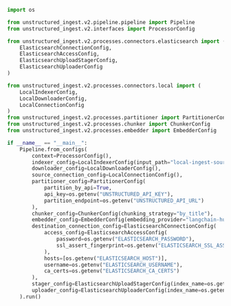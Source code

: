 ```python Python Ingest v2
import os

from unstructured_ingest.v2.pipeline.pipeline import Pipeline
from unstructured_ingest.v2.interfaces import ProcessorConfig

from unstructured_ingest.v2.processes.connectors.elasticsearch import (
    ElasticsearchConnectionConfig,
    ElasticsearchAccessConfig,
    ElasticsearchUploadStagerConfig,
    ElasticsearchUploaderConfig
)

from unstructured_ingest.v2.processes.connectors.local import (
    LocalIndexerConfig,
    LocalDownloaderConfig,
    LocalConnectionConfig
)
from unstructured_ingest.v2.processes.partitioner import PartitionerConfig
from unstructured_ingest.v2.processes.chunker import ChunkerConfig
from unstructured_ingest.v2.processes.embedder import EmbedderConfig

if __name__ == "__main__":
    Pipeline.from_configs(
        context=ProcessorConfig(),
        indexer_config=LocalIndexerConfig(input_path="local-ingest-source"),
        downloader_config=LocalDownloaderConfig(),
        source_connection_config=LocalConnectionConfig(),
        partitioner_config=PartitionerConfig(
            partition_by_api=True,
            api_key=os.getenv("UNSTRUCTURED_API_KEY"),
            partition_endpoint=os.getenv("UNSTRUCTURED_API_URL")
        ),
        chunker_config=ChunkerConfig(chunking_strategy="by_title"),
        embedder_config=EmbedderConfig(embedding_provider="langchain-huggingface"),
        destination_connection_config=ElasticsearchConnectionConfig(
            access_config=ElasticsearchAccessConfig(
                password=os.getenv("ELASTICSEARCH_PASSWORD"),
                ssl_assert_fingerprint=os.getenv("ELASTICSEARCH_SSL_ASSERT_FINGERPRINT")
            ),
            hosts=[os.getenv("ELASTICSEARCH_HOST")],
            username=os.getenv("ELASTICSEARCH_USERNAME"),
            ca_certs=os.getenv("ELASTICSEARCH_CA_CERTS")
        ),
        stager_config=ElasticsearchUploadStagerConfig(index_name=os.getenv("ELASTICSEARCH_INDEX_NAME")),
        uploader_config=ElasticsearchUploaderConfig(index_name=os.getenv("ELASTICSEARCH_INDEX_NAME"))
    ).run()
```